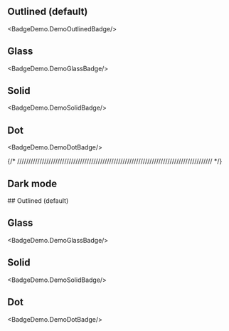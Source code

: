 
## Outlined (default) 
<BadgeDemo.DemoOutlinedBadge/>


## Glass
<BadgeDemo.DemoGlassBadge/>


## Solid
<BadgeDemo.DemoSolidBadge/>

## Dot
<BadgeDemo.DemoDotBadge/>

{/* /////////////////////////////////////////////////////////////////////////////////////// */}

## Dark mode

<div className="bg-gray-950 text-white p-4 rounded-md flex flex-col gap-4" data-scheme="dark">
## Outlined (default) 
<BadgeDemo.DemoOutlinedBadge/>


## Glass
<BadgeDemo.DemoGlassBadge/>


## Solid
<BadgeDemo.DemoSolidBadge/>

## Dot
<BadgeDemo.DemoDotBadge/>
</div>

